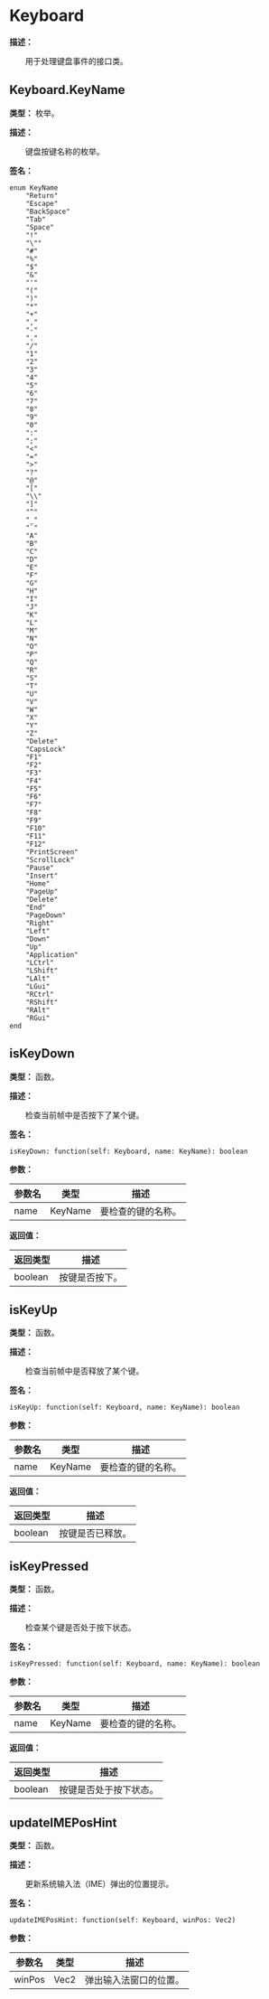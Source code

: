 # Keyboard

**描述：**

&emsp;&emsp;用于处理键盘事件的接口类。

## Keyboard.KeyName

**类型：** 枚举。

**描述：**

&emsp;&emsp;键盘按键名称的枚举。

**签名：**
```tl
enum KeyName
	"Return"
	"Escape"
	"BackSpace"
	"Tab"
	"Space"
	"!"
	"\""
	"#"
	"%"
	"$"
	"&"
	"'"
	"("
	")"
	"*"
	"+"
	","
	"-"
	"."
	"/"
	"1"
	"2"
	"3"
	"4"
	"5"
	"6"
	"7"
	"8"
	"9"
	"0"
	":"
	";"
	"<"
	"="
	">"
	"?"
	"@"
	"["
	"\\"
	"]"
	"^"
	"_"
	"`"
	"A"
	"B"
	"C"
	"D"
	"E"
	"F"
	"G"
	"H"
	"I"
	"J"
	"K"
	"L"
	"M"
	"N"
	"O"
	"P"
	"Q"
	"R"
	"S"
	"T"
	"U"
	"V"
	"W"
	"X"
	"Y"
	"Z"
	"Delete"
	"CapsLock"
	"F1"
	"F2"
	"F3"
	"F4"
	"F5"
	"F6"
	"F7"
	"F8"
	"F9"
	"F10"
	"F11"
	"F12"
	"PrintScreen"
	"ScrollLock"
	"Pause"
	"Insert"
	"Home"
	"PageUp"
	"Delete"
	"End"
	"PageDown"
	"Right"
	"Left"
	"Down"
	"Up"
	"Application"
	"LCtrl"
	"LShift"
	"LAlt"
	"LGui"
	"RCtrl"
	"RShift"
	"RAlt"
	"RGui"
end
```

## isKeyDown

**类型：** 函数。

**描述：**

&emsp;&emsp;检查当前帧中是否按下了某个键。

**签名：**
```tl
isKeyDown: function(self: Keyboard, name: KeyName): boolean
```

**参数：**

| 参数名 | 类型 | 描述 |
| --- | --- | --- |
| name | KeyName | 要检查的键的名称。 |

**返回值：**

| 返回类型 | 描述 |
| --- | --- |
| boolean | 按键是否按下。 |

## isKeyUp

**类型：** 函数。

**描述：**

&emsp;&emsp;检查当前帧中是否释放了某个键。

**签名：**
```tl
isKeyUp: function(self: Keyboard, name: KeyName): boolean
```

**参数：**

| 参数名 | 类型 | 描述 |
| --- | --- | --- |
| name | KeyName | 要检查的键的名称。 |

**返回值：**

| 返回类型 | 描述 |
| --- | --- |
| boolean | 按键是否已释放。 |

## isKeyPressed

**类型：** 函数。

**描述：**

&emsp;&emsp;检查某个键是否处于按下状态。

**签名：**
```tl
isKeyPressed: function(self: Keyboard, name: KeyName): boolean
```

**参数：**

| 参数名 | 类型 | 描述 |
| --- | --- | --- |
| name | KeyName | 要检查的键的名称。 |

**返回值：**

| 返回类型 | 描述 |
| --- | --- |
| boolean | 按键是否处于按下状态。 |

## updateIMEPosHint

**类型：** 函数。

**描述：**

&emsp;&emsp;更新系统输入法（IME）弹出的位置提示。

**签名：**
```tl
updateIMEPosHint: function(self: Keyboard, winPos: Vec2)
```

**参数：**

| 参数名 | 类型 | 描述 |
| --- | --- | --- |
| winPos | Vec2 | 弹出输入法窗口的位置。 |